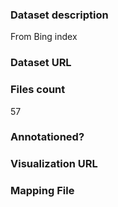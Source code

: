 ### Dataset description

From Bing index

### Dataset URL

### Files count

57

### Annotationed?

### Visualization URL

### Mapping File